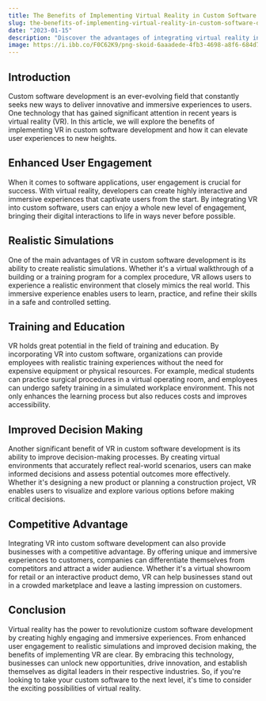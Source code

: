 ```yaml
---
title: The Benefits of Implementing Virtual Reality in Custom Software Development
slug: the-benefits-of-implementing-virtual-reality-in-custom-software-development
date: "2023-01-15"
description: "Discover the advantages of integrating virtual reality into custom software development and how it can revolutionize user experiences and business outcomes."
image: https://i.ibb.co/F0C62K9/png-skoid-6aaadede-4fb3-4698-a8f6-684d7786b067-sktid-a48cca56-e6da-484e-a814-9c849652bcb3-skt-2023-0.png
---
```


## Introduction

Custom software development is an ever-evolving field that constantly seeks new ways to deliver innovative and immersive experiences to users. One technology that has gained significant attention in recent years is virtual reality (VR). In this article, we will explore the benefits of implementing VR in custom software development and how it can elevate user experiences to new heights.

## Enhanced User Engagement

When it comes to software applications, user engagement is crucial for success. With virtual reality, developers can create highly interactive and immersive experiences that captivate users from the start. By integrating VR into custom software, users can enjoy a whole new level of engagement, bringing their digital interactions to life in ways never before possible.

## Realistic Simulations

One of the main advantages of VR in custom software development is its ability to create realistic simulations. Whether it's a virtual walkthrough of a building or a training program for a complex procedure, VR allows users to experience a realistic environment that closely mimics the real world. This immersive experience enables users to learn, practice, and refine their skills in a safe and controlled setting.

## Training and Education

VR holds great potential in the field of training and education. By incorporating VR into custom software, organizations can provide employees with realistic training experiences without the need for expensive equipment or physical resources. For example, medical students can practice surgical procedures in a virtual operating room, and employees can undergo safety training in a simulated workplace environment. This not only enhances the learning process but also reduces costs and improves accessibility.

## Improved Decision Making

Another significant benefit of VR in custom software development is its ability to improve decision-making processes. By creating virtual environments that accurately reflect real-world scenarios, users can make informed decisions and assess potential outcomes more effectively. Whether it's designing a new product or planning a construction project, VR enables users to visualize and explore various options before making critical decisions.

## Competitive Advantage

Integrating VR into custom software development can also provide businesses with a competitive advantage. By offering unique and immersive experiences to customers, companies can differentiate themselves from competitors and attract a wider audience. Whether it's a virtual showroom for retail or an interactive product demo, VR can help businesses stand out in a crowded marketplace and leave a lasting impression on customers.

## Conclusion

Virtual reality has the power to revolutionize custom software development by creating highly engaging and immersive experiences. From enhanced user engagement to realistic simulations and improved decision making, the benefits of implementing VR are clear. By embracing this technology, businesses can unlock new opportunities, drive innovation, and establish themselves as digital leaders in their respective industries. So, if you're looking to take your custom software to the next level, it's time to consider the exciting possibilities of virtual reality.